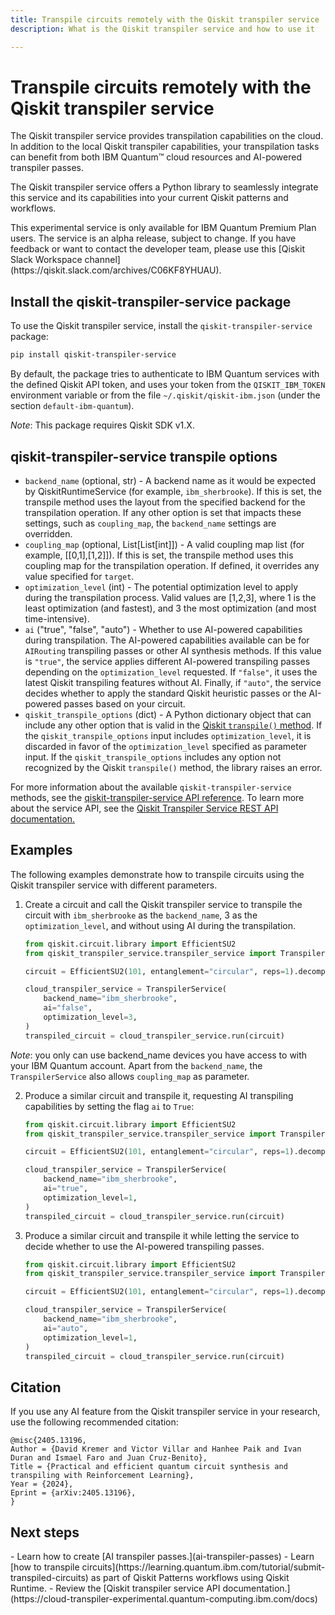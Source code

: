 ```yaml
---
title: Transpile circuits remotely with the Qiskit transpiler service
description: What is the Qiskit transpiler service and how to use it

---
```

# Transpile circuits remotely with the Qiskit transpiler service

The Qiskit transpiler service provides transpilation capabilities on the cloud. In addition to the local Qiskit transpiler capabilities, your transpilation tasks can benefit from both IBM Quantum&trade; cloud resources and AI-powered transpiler passes.

The Qiskit transpiler service offers a Python library to seamlessly integrate this service and its capabilities into your current Qiskit patterns and workflows.

<Admonition type="note">
    This experimental service is only available for IBM Quantum Premium Plan users.
    The service is an alpha release, subject to change.
    If you have feedback or want to contact the developer team, please use this [Qiskit Slack Workspace channel](https://qiskit.slack.com/archives/C06KF8YHUAU).
</Admonition>

<span id="install-transpiler-service"></span>
## Install the qiskit-transpiler-service package

To use the Qiskit transpiler service, install the `qiskit-transpiler-service` package:

```sh
pip install qiskit-transpiler-service
```

By default, the package tries to authenticate to IBM Quantum services with the defined Qiskit API token, and uses your token from the `QISKIT_IBM_TOKEN` environment variable or from the file `~/.qiskit/qiskit-ibm.json` (under the section `default-ibm-quantum`).

*Note*: This package requires Qiskit SDK v1.X.

## qiskit-transpiler-service transpile options

- `backend_name` (optional, str) - A backend name as it would be expected by QiskitRuntimeService (for example, `ibm_sherbrooke`). If this is set, the transpile method uses the layout from the specified backend for the transpilation operation. If any other option is set that impacts these settings, such as `coupling_map`, the `backend_name` settings are overridden.
- `coupling_map` (optional, List[List[int]]) - A valid coupling map list (for example, [[0,1],[1,2]]). If this is set, the transpile method uses this coupling map for the transpilation operation. If defined, it overrides any value specified for `target`.
- `optimization_level` (int) - The potential optimization level to apply during the transpilation process. Valid values are [1,2,3], where 1 is the least optimization (and fastest), and 3 the most optimization (and most time-intensive).
- `ai` ("true", "false", "auto") - Whether to use AI-powered capabilities during transpilation. The AI-powered capabilities available can be for `AIRouting` transpiling passes or other AI synthesis methods. If this value is `"true"`, the service applies different AI-powered transpiling passes depending on the `optimization_level` requested. If  `"false"`, it uses the latest Qiskit transpiling features without AI. Finally, if `"auto"`, the service decides whether to apply the standard Qiskit heuristic passes or the AI-powered passes based on your circuit.
- `qiskit_transpile_options` (dict) - A Python dictionary object that can include any other option that is valid in the [Qiskit `transpile()` method](defaults-and-configuration-options). If the `qiskit_transpile_options` input includes `optimization_level`, it is discarded in favor of the `optimization_level` specified as parameter input. If the `qiskit_transpile_options` includes any option not recognized by the Qiskit `transpile()` method, the library raises an error.

For more information about the available `qiskit-transpiler-service` methods, see the [qiskit-transpiler-service API reference](/api/qiskit-transpiler-service). To learn more about the service API, see the [Qiskit Transpiler Service REST API documentation.](/api/qiskit-transpiler-service-rest)

## Examples

The following examples demonstrate how to transpile circuits using the Qiskit transpiler service with different parameters.

1. Create a circuit and call the Qiskit transpiler service to transpile the circuit with `ibm_sherbrooke` as the `backend_name`, 3 as the `optimization_level`, and without using AI during the transpilation.

    ```python
    from qiskit.circuit.library import EfficientSU2
    from qiskit_transpiler_service.transpiler_service import TranspilerService

    circuit = EfficientSU2(101, entanglement="circular", reps=1).decompose()

    cloud_transpiler_service = TranspilerService(
        backend_name="ibm_sherbrooke",
        ai="false",
        optimization_level=3,
    )
    transpiled_circuit = cloud_transpiler_service.run(circuit)
    ```
*Note*: you only can use backend_name devices you have access to with your IBM Quantum account. Apart from the `backend_name`, the `TranspilerService` also allows `coupling_map` as parameter.

2. Produce a similar circuit and transpile it, requesting AI transpiling capabilities by setting the flag `ai` to `True`:

    ```python
    from qiskit.circuit.library import EfficientSU2
    from qiskit_transpiler_service.transpiler_service import TranspilerService

    circuit = EfficientSU2(101, entanglement="circular", reps=1).decompose()

    cloud_transpiler_service = TranspilerService(
        backend_name="ibm_sherbrooke",
        ai="true",
        optimization_level=1,
    )
    transpiled_circuit = cloud_transpiler_service.run(circuit)
    ```

3. Produce a similar circuit and transpile it while letting the service to decide whether to use the AI-powered transpiling passes.


    ```python
    from qiskit.circuit.library import EfficientSU2
    from qiskit_transpiler_service.transpiler_service import TranspilerService

    circuit = EfficientSU2(101, entanglement="circular", reps=1).decompose()

    cloud_transpiler_service = TranspilerService(
        backend_name="ibm_sherbrooke",
        ai="auto",
        optimization_level=1,
    )
    transpiled_circuit = cloud_transpiler_service.run(circuit)
    ```

## Citation

If you use any AI feature from the Qiskit transpiler service in your research, use the following recommended citation:

```
@misc{2405.13196,
Author = {David Kremer and Victor Villar and Hanhee Paik and Ivan Duran and Ismael Faro and Juan Cruz-Benito},
Title = {Practical and efficient quantum circuit synthesis and transpiling with Reinforcement Learning},
Year = {2024},
Eprint = {arXiv:2405.13196},
}
```

## Next steps

<Admonition type="tip" title="Recommendations">
    - Learn how to create [AI transpiler passes.](ai-transpiler-passes)
    - Learn [how to transpile circuits](https://learning.quantum.ibm.com/tutorial/submit-transpiled-circuits) as part of Qiskit Patterns workflows using Qiskit Runtime.
    - Review the [Qiskit transpiler service API documentation.](https://cloud-transpiler-experimental.quantum-computing.ibm.com/docs)
</Admonition>
